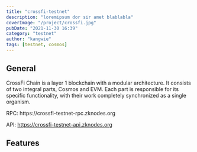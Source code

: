 ```yaml
---
title: "crossfi-testnet"
description: "loremipsum dor sir amet blablabla"
coverImage: "/project/crossfi.jpg"
pubDate: "2021-11-30 16:39"
category: "testnet"
author: "kangwie"
tags: [testnet, cosmos]
---
```


## General


CrossFi Chain is a layer 1 blockchain with a modular architecture. It consists of two integral parts, Cosmos and EVM. Each part is responsible for its specific functionality, with their work completely synchronized as a single organism.


<Callout icon="💡" type="info">
RPC: https://crossfi-testnet-rpc.zknodes.org

API: https://crossfi-testnet-api.zknodes.org

</Callout>



## Features


